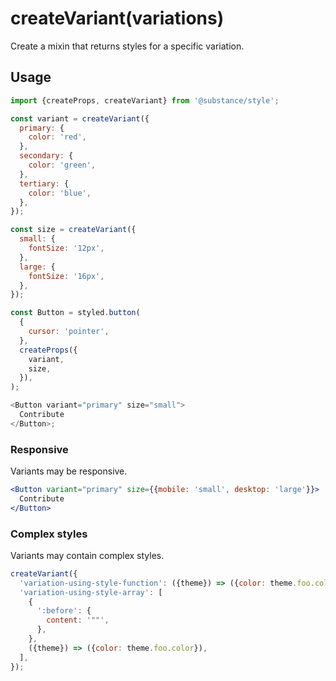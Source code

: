 # createVariant(variations)

Create a mixin that returns styles for a specific variation.

## Usage

```js
import {createProps, createVariant} from '@substance/style';

const variant = createVariant({
  primary: {
    color: 'red',
  },
  secondary: {
    color: 'green',
  },
  tertiary: {
    color: 'blue',
  },
});

const size = createVariant({
  small: {
    fontSize: '12px',
  },
  large: {
    fontSize: '16px',
  },
});

const Button = styled.button(
  {
    cursor: 'pointer',
  },
  createProps({
    variant,
    size,
  }),
);

<Button variant="primary" size="small">
  Contribute
</Button>;
```

### Responsive

Variants may be responsive.

```jsx
<Button variant="primary" size={{mobile: 'small', desktop: 'large'}}>
  Contribute
</Button>
```

### Complex styles

Variants may contain complex styles.

```jsx
createVariant({
  'variation-using-style-function': ({theme}) => ({color: theme.foo.color}),
  'variation-using-style-array': [
    {
      ':before': {
        content: '""',
      },
    },
    ({theme}) => ({color: theme.foo.color}),
  ],
});
```
